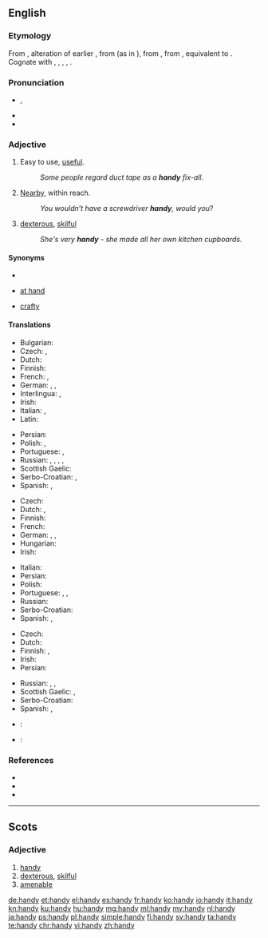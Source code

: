 {{also|Handy}}
==English==

===Etymology===
From {{etyl|enm|en}}, alteration of earlier {{term|hendi||handy, skillful|lang=enm}}, from {{etyl|ang|en}} {{term/t|ang|hendiġ||skillful}} (as in {{term/t|ang|listhendiġ||skilled in art}}), from {{etyl|gem-pro|en}} {{term/t|gem-pro|*handugaz||handy, skillful, nimble}}, from {{term/t|gem-pro|*handuz||hand}}, equivalent to {{suffix|hand|y|lang=en|nocat=1}}. Cognate with {{etyl|gml|-}} {{term|handich||skillful, apt|lang=gml}}, {{etyl|gmh|-}} {{term|handec|lang=gmh}}, {{term|hendec||manual, hand-held|lang=gmh}}, {{etyl|non|-}} {{term|hǫndugr||sc=Latinx|efficient|lang=non}}, {{etyl|got|-}} {{term|𐌷𐌰𐌽𐌳𐌿𐌲𐍃||tr=handugs|wise, clever|lang=got|sc=Goth}}.

===Pronunciation===
* {{enPR|hăn'di}}, {{IPA|/ˈhæn.di/}}
* {{audio|En-us-handy.ogg|Audio (US)}}
* {{rhymes|ændi}}

===Adjective===
{{en-adj|er}}

# Easy to use, [[useful]].
#: ''Some people regard duct tape as a '''handy''' fix-all''.
# [[nearby|Nearby]], within reach.
#: ''You wouldn’t have a screwdriver '''handy''', would you''?
# {{context|dialect|lang=en}} [[dexterous]], [[skilful]]
#: ''She's very '''handy''' - she made all her own kitchen cupboards.''

====Synonyms====
* {{sense|useful}}
* {{sense|nearby}} [[at hand]]
* {{sense|skilful}} [[crafty]]

====Translations====
{{trans-top|easy to use}}
* Bulgarian: {{t+|bg|полезен|m}}
* Czech: {{t|cs|praktický}}, {{t+|cs|užitečný}}
* Dutch: {{t+|nl|handig}}
* Finnish: {{t+|fi|kätevä}}
* French: {{t+|fr|pratique}}, {{t+|fr|commode}}
* German: {{t+|de|anstellig}}, {{t+|de|handlich}}, {{t+|de|praktisch}}
* Interlingua: {{t|ia|utile}}, {{t|ia|commode}}
* Irish: {{t|ga|sásta}}
* Italian: {{t+|it|utile}}, {{t+|it|pratico}}
* Latin: {{t|la|utilis}}
{{trans-mid}}
* Persian: {{t+|fa|سودمند|sc=fa-Arab}}
* Polish: {{t+|pl|wygodny|m}}, {{t|pl|dogodny|m}}
* Portuguese: {{t+|pt|útil}}, {{t+|pt|prático}}
* Russian: {{t+|ru|удобный|tr=udóbnyj}} {{qualifier|convenient, comfortable}}, {{t+|ru|полезный|tr=poléznyj}} {{qualifier|useful}}, {{t+|ru|практичный|tr=praktíčnyj}} {{qualifier|practical}}, {{t+|ru|портативный|tr=portatívnyj|sc=Cyrl}} {{qualifier|portable}}, {{t+|ru|кстати|tr=kstáti|sc=Cyrl}} {{qualifier|adverbial: to the purpose}}
* Scottish Gaelic: {{t|gd|goireasach}}
* Serbo-Croatian: {{t|sh|nadomak}}, {{t|sh|практичан|sc=Cyrl}}
* Spanish: {{t+|es|práctico}}, {{t+|es|hábil}}
{{trans-bottom}}

{{trans-top|within reach}}
* Czech: {{t|cs|po ruce}}
* Dutch: {{t|nl|binnen handbereik}}, {{t|nl|bij de hand}}
* Finnish: {{t|fi|[[käsi#Finnish|käden]] [[ulottuvilla]]}}
* French: {{t|fr|à portée de main}}
* German: {{t|de|in Reichweite}}, {{t|de|griffbereit}}, {{t|de|zur Hand}}
* Hungarian: {{t|hu|kéznél}}
* Irish: {{t|ga|sásta}}
{{trans-mid}}
* Italian: {{t+|it|comodo}}
* Persian: {{t+|fa|در دسترس|sc=fa-Arab}}
* Polish: {{t+|pl|podręczny|m}}
* Portuguese: {{t|pt|à mão}}, {{t|pt|à tiracolo}}, {{t+|pt|fácil}} {{qualifier|colloquial}}
* Russian: {{t+|ru|рука|tr=pod rukój|alt=под рукой}} {{qualifier|at hand, lit.: under hand}}
* Serbo-Croatian: {{t|sh|приручан|sc=Cyrl}}
* Spanish: {{t|es|a mano}}, {{t+|es|cerca}}
{{trans-bottom}}

{{trans-top|dexterous}}
* Czech: {{t|cs|šikovný}}
* Dutch: {{t+|nl|handig}}
* Finnish: {{t+|fi|kätevä}}, {{t+|fi|taitava}}
* Irish: {{t|ga|sásta}}
* Persian: {{t+|fa|ماهر|sc=fa-Arab}}
{{trans-mid}}
* Russian: {{t+|ru|ловкий|tr=lóvkij}}, {{t+|ru|искусный|tr=iskúsnyj}}, {{t+|ru|умелый|tr=umélyj}} {{qualifier|skilful}}
* Scottish Gaelic: {{t|gd|tapaidh}}, {{t|gd|deas}}
* Serbo-Croatian: {{t|sh|спретан|sc=Cyrl}}
* Spanish: {{t+|es|hábil}}, {{t+|es|diestro}}
{{trans-bottom}}

{{checktrans-top}}
* {{ttbc|fr}}: {{t+|fr|maniable}}
{{trans-mid}}
* {{ttbc|roa-jer}}: {{t|roa-jer|manniabl'ye|m|f}}
{{trans-bottom}}

===References===
* {{R:Webster 1913}}
* {{R:Century 1911}}
* {{R:OneLook}}

----

==Scots==

===Adjective===
{{sco-adj|hand|ier|iest}}

# [[handy#English|handy]]
# [[dexterous]], [[skilful]]
# [[amenable]] {{gloss|of an animal}}

[[de:handy]]
[[et:handy]]
[[el:handy]]
[[es:handy]]
[[fr:handy]]
[[ko:handy]]
[[io:handy]]
[[it:handy]]
[[kn:handy]]
[[ku:handy]]
[[hu:handy]]
[[mg:handy]]
[[ml:handy]]
[[my:handy]]
[[nl:handy]]
[[ja:handy]]
[[ps:handy]]
[[pl:handy]]
[[simple:handy]]
[[fi:handy]]
[[sv:handy]]
[[ta:handy]]
[[te:handy]]
[[chr:handy]]
[[vi:handy]]
[[zh:handy]]